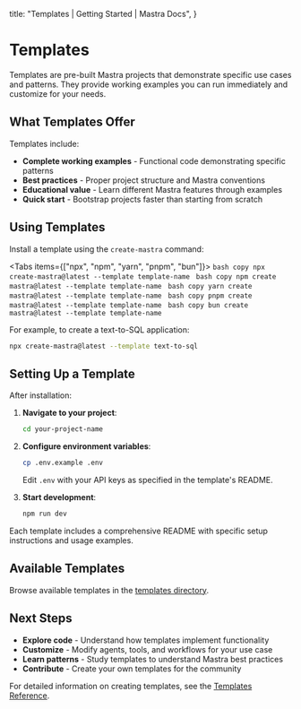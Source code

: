   title: "Templates | Getting Started | Mastra Docs",
}


# Templates

Templates are pre-built Mastra projects that demonstrate specific use cases and patterns. They provide working examples you can run immediately and customize for your needs.

## What Templates Offer

Templates include:

- **Complete working examples** - Functional code demonstrating specific patterns
- **Best practices** - Proper project structure and Mastra conventions  
- **Educational value** - Learn different Mastra features through examples
- **Quick start** - Bootstrap projects faster than starting from scratch

## Using Templates

Install a template using the `create-mastra` command:

<Tabs items={["npx", "npm", "yarn", "pnpm", "bun"]}>
  <Tab>
    ```bash copy
    npx create-mastra@latest --template template-name
    ```
  </Tab>
  <Tab>
    ```bash copy
    npm create mastra@latest --template template-name
    ```
  </Tab>
  <Tab>
    ```bash copy
    yarn create mastra@latest --template template-name
    ```
  </Tab>
  <Tab>
    ```bash copy
    pnpm create mastra@latest --template template-name
    ```
  </Tab>
  <Tab>
    ```bash copy
    bun create mastra@latest --template template-name
    ```
  </Tab>
</Tabs>

For example, to create a text-to-SQL application:

```bash copy
npx create-mastra@latest --template text-to-sql
```

## Setting Up a Template

After installation:

1. **Navigate to your project**:
   ```bash copy
   cd your-project-name
   ```

2. **Configure environment variables**:
   ```bash copy
   cp .env.example .env
   ```
   Edit `.env` with your API keys as specified in the template's README.

3. **Start development**:
   ```bash copy
   npm run dev
   ```

<Callout type="info">
  Each template includes a comprehensive README with specific setup instructions and usage examples.
</Callout>

## Available Templates

Browse available templates in the [templates directory](https://mastra.ai/templates).

## Next Steps

- **Explore code** - Understand how templates implement functionality
- **Customize** - Modify agents, tools, and workflows for your use case
- **Learn patterns** - Study templates to understand Mastra best practices
- **Contribute** - Create your own templates for the community

For detailed information on creating templates, see the [Templates Reference](/reference/templates).